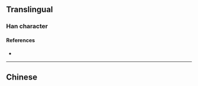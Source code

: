 {{character info}}
==Translingual==

===Han character===
{{Han char|rn=76|rad=欠|as=12|sn=16|four=|canj=LXNO|ids=⿰肅欠}}

====References====
* {{Han ref|kx=0572.150|dkj=16201|dj=0960.140|hdz=32153.010|uh=6B57|ud=27479}}

----

==Chinese==
{{zh-see|嘯|a}}
